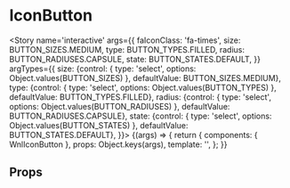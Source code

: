 
<Meta title='atoms/IconButton' component={WnlIconButton} />

# IconButton

<Story name='interactive'
       args={{
           faIconClass: 'fa-times',
           size: BUTTON_SIZES.MEDIUM,
           type: BUTTON_TYPES.FILLED,
           radius: BUTTON_RADIUSES.CAPSULE,
           state: BUTTON_STATES.DEFAULT,
       }}
       argTypes={{
           size: {control: { type: 'select', options: Object.values(BUTTON_SIZES) }, defaultValue: BUTTON_SIZES.MEDIUM},
           type: {control: { type: 'select', options: Object.values(BUTTON_TYPES) }, defaultValue: BUTTON_TYPES.FILLED},
           radius: {control: { type: 'select', options: Object.values(BUTTON_RADIUSES) }, defaultValue: BUTTON_RADIUSES.CAPSULE},
           state: {control: { type: 'select', options: Object.values(BUTTON_STATES) }, defaultValue: BUTTON_STATES.DEFAULT},
       }}>
    {(args) => {
        return {
            components: { WnlIconButton },
            props: Object.keys(args),
            template: '<wnl-icon-button :fa-icon-class="faIconClass" :size="size" :type="type" :state="state" :radius="radius" />',
        };
    }}
</Story>

## Props

<Props of={WnlIconButton} />
